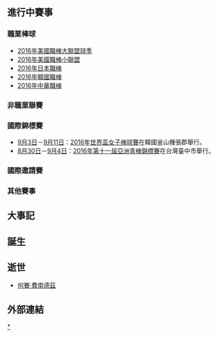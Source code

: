 {{YearTopicTOC|2016|棒球}}
{{C21YearInTopic|2016年}}

== 進行中賽事 ==
=== 職業棒球 ===
*[[2016年美國職棒大聯盟球季|2016年美國職棒大聯盟球季]]
*[[2016年美國職棒小聯盟|2016年美國職棒小聯盟]]
*[[2016年|2016年]][[日本職棒|日本職棒]]
*[[2016年|2016年]][[韓國職棒|韓國職棒]]
*[[中華職棒27年|2016年中華職棒]]

=== 非職業聯賽 ===

=== 國際錦標賽 ===
*[[9月3日|9月3日]]－[[9月11日|9月11日]]：[[2016年世界盃女子棒球賽|2016年世界盃女子棒球賽]]在韓國釜山機張郡舉行。
*[[8月30日|8月30日]]－[[9月4日|9月4日]]：[[2016年亞洲青棒錦標賽|2016年第十一屆亞洲青棒錦標賽]]在台灣臺中市舉行。

=== 國際邀請賽 ===

=== 其他賽事 ===

== 大事記 ==

== 誕生 ==

== 逝世 ==
*[[何賽·費南德茲|何賽·費南德茲]]

== 外部連結 ==
{{台灣棒球維基館|2016年}}

[[Category:2016年棒球|*]]
